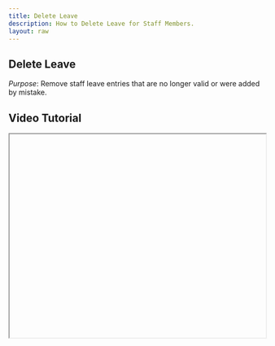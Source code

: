 ```yaml
---
title: Delete Leave
description: How to Delete Leave for Staff Members.
layout: raw
---
```



<div className="mdx-content">

## Delete Leave



*Purpose*: Remove staff leave entries that are no longer valid or were added by mistake.

## Video Tutorial



<iframe
  width="100%"
  height="400"
  title="Delete Leave Tutorial"
  allowFullScreen
  className="rounded-lg"
/>

---

## Steps:



❶ **In the Leave tab under the Staff section, find the record to be deleted.**  
❷ **Click the three-dot menu on the row and select “Delete”.**  
❸ **A confirmation popup will appear.**  
❹ **Click “Confirm” to permanently delete the leave record, or “Cancel” to exit without deleting.**

---

**Tip for First-Time Users**:  
Deleting leaves helps maintain clean records and avoids scheduling conflicts.

<div className="space-y-4 mt-6">

<div className="my-10 border-t border-gray-200" />

## More questions about this


</div>
<div className="space-y-4 mt-6">
  <details className="bg-white rounded-md p-4 border border-gray-300">
  <summary
    className="font-medium text-base text-gray-900"
    style={{
      backgroundColor: 'transparent',
      outline: 'none',
      cursor: 'pointer',
      userSelect: 'none',
      listStyle: 'none',
    }}
  >Can I recover a deleted leave?</summary>
   <p className="mt-2 text-sm text-gray-700">
      No, once deleted, the leave entry cannot be recovered.
    </p>
  </details>

  <details className="bg-white rounded-md p-4 border border-gray-300">
  <summary
    className="font-medium text-base text-gray-900"
    style={{
      backgroundColor: 'transparent',
      outline: 'none',
      cursor: 'pointer',
      userSelect: 'none',
      listStyle: 'none',
    }}
  >Does deletion notify staff?</summary>
    <p className="mt-2 text-sm text-gray-700">
      No, staff are not notified when their leave is deleted unless manually informed.
    </p>
  </details>
</div>
</div>

---

<div className="space-y-4 mt-6">

<div className="my-10 border-t border-gray-200" />

<div className="mdx-content mt-10">

Was this article helpful?

<div style={{ display: 'flex', gap: '1rem' }}>
  <button style={{ padding: '0.5rem', borderRadius: '9999px', backgroundColor: '#f0f0f0' }}>
    👍
  </button>
  <button style={{ padding: '0.5rem', borderRadius: '9999px', backgroundColor: '#f0f0f0' }}>
    👎
  </button>
</div>
</div>

---
</div>
